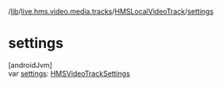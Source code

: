 /[lib](/api-reference/android/v2/home/content)/[live.hms.video.media.tracks](../index)/[HMSLocalVideoTrack](index)/[settings](settings)

# settings

[androidJvm]\
var [settings](settings): [HMSVideoTrackSettings](../../live.hms.video.media.settings/-h-m-s-video-track-settings/index)
